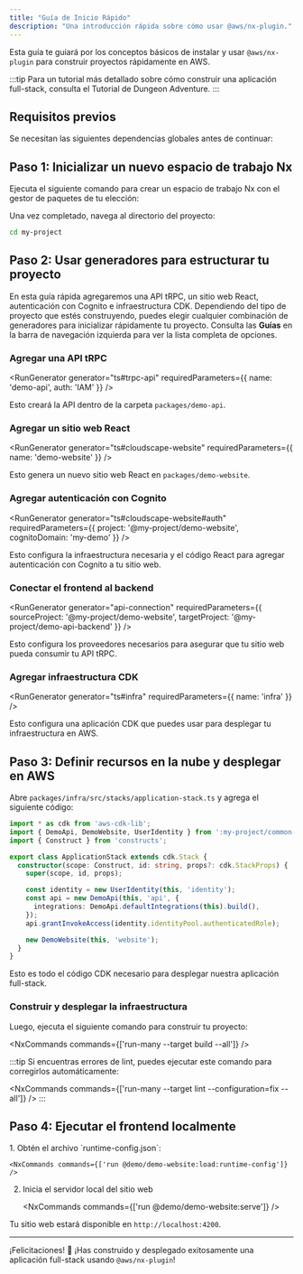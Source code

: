 ```yaml
---
title: "Guía de Inicio Rápido"
description: "Una introducción rápida sobre cómo usar @aws/nx-plugin."
---
```





Esta guía te guiará por los conceptos básicos de instalar y usar `@aws/nx-plugin` para construir proyectos rápidamente en AWS.

:::tip
Para un tutorial más detallado sobre cómo construir una aplicación full-stack, consulta el <Link path="get_started/tutorials/dungeon-game/overview">Tutorial de Dungeon Adventure</Link>.
:::

## Requisitos previos

Se necesitan las siguientes dependencias globales antes de continuar:

<Snippet name="prerequisites" />

## Paso 1: Inicializar un nuevo espacio de trabajo Nx

Ejecuta el siguiente comando para crear un espacio de trabajo Nx con el gestor de paquetes de tu elección:

<CreateNxWorkspaceCommand workspace="my-project" />

Una vez completado, navega al directorio del proyecto:

```sh
cd my-project
```

## Paso 2: Usar generadores para estructurar tu proyecto

En esta guía rápida agregaremos una API tRPC, un sitio web React, autenticación con Cognito e infraestructura CDK. Dependiendo del tipo de proyecto que estés construyendo, puedes elegir cualquier combinación de generadores para inicializar rápidamente tu proyecto. Consulta las __Guías__ en la barra de navegación izquierda para ver la lista completa de opciones.

### Agregar una API tRPC

<RunGenerator generator="ts#trpc-api" requiredParameters={{ name: 'demo-api', auth: 'IAM' }} />

Esto creará la API dentro de la carpeta `packages/demo-api`.

### Agregar un sitio web React

<RunGenerator generator="ts#cloudscape-website" requiredParameters={{ name: 'demo-website' }} />

Esto genera un nuevo sitio web React en `packages/demo-website`.

### Agregar autenticación con Cognito

<RunGenerator generator="ts#cloudscape-website#auth" requiredParameters={{ project: '@my-project/demo-website', cognitoDomain: 'my-demo' }} />

Esto configura la infraestructura necesaria y el código React para agregar autenticación con Cognito a tu sitio web.

### Conectar el frontend al backend

<RunGenerator generator="api-connection" requiredParameters={{ sourceProject: '@my-project/demo-website', targetProject: '@my-project/demo-api-backend' }} />

Esto configura los proveedores necesarios para asegurar que tu sitio web pueda consumir tu API tRPC.

### Agregar infraestructura CDK

<RunGenerator generator="ts#infra" requiredParameters={{ name: 'infra' }} />

Esto configura una aplicación CDK que puedes usar para desplegar tu infraestructura en AWS.

## Paso 3: Definir recursos en la nube y desplegar en AWS

Abre `packages/infra/src/stacks/application-stack.ts` y agrega el siguiente código:

```typescript
import * as cdk from 'aws-cdk-lib';
import { DemoApi, DemoWebsite, UserIdentity } from ':my-project/common-constructs';
import { Construct } from 'constructs';

export class ApplicationStack extends cdk.Stack {
  constructor(scope: Construct, id: string, props?: cdk.StackProps) {
    super(scope, id, props);

    const identity = new UserIdentity(this, 'identity');
    const api = new DemoApi(this, 'api', {
      integrations: DemoApi.defaultIntegrations(this).build(),
    });
    api.grantInvokeAccess(identity.identityPool.authenticatedRole);

    new DemoWebsite(this, 'website');
  }
}
```

Esto es todo el código CDK necesario para desplegar nuestra aplicación full-stack.

### Construir y desplegar la infraestructura

Luego, ejecuta el siguiente comando para construir tu proyecto:

<NxCommands commands={['run-many --target build --all']} />

:::tip
Si encuentras errores de lint, puedes ejecutar este comando para corregirlos automáticamente:

<NxCommands commands={['run-many --target lint --configuration=fix --all']} />
:::

## Paso 4: Ejecutar el frontend localmente

<Steps>
1. Obtén el archivo `runtime-config.json`:

    <NxCommands commands={['run @demo/demo-website:load:runtime-config']} />

2. Inicia el servidor local del sitio web

    <NxCommands commands={['run @demo/demo-website:serve']} />
</Steps>

Tu sitio web estará disponible en `http://localhost:4200`.

---

¡Felicitaciones! 🎉 ¡Has construido y desplegado exitosamente una aplicación full-stack usando `@aws/nx-plugin`!